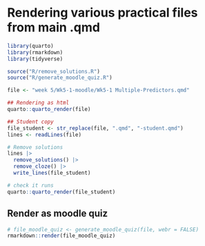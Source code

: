 
# Rendering various practical files from main .qmd

```r
library(quarto)
library(rmarkdown)
library(tidyverse)

source("R/remove_solutions.R")
source("R/generate_moodle_quiz.R")

file <- "week 5/Wk5-1-moodle/Wk5-1 Multiple-Predictors.qmd"

## Rendering as html
quarto::quarto_render(file)

## Student copy
file_student <- str_replace(file, ".qmd", "-student.qmd")
lines <- readLines(file)

# Remove solutions
lines |>
  remove_solutions() |>
  remove_cloze() |>
  write_lines(file_student)

# check it runs
quarto::quarto_render(file_student)
```

## Render as moodle quiz
```r
# file_moodle_quiz <- generate_moodle_quiz(file, webr = FALSE)
rmarkdown::render(file_moodle_quiz)
  
```
